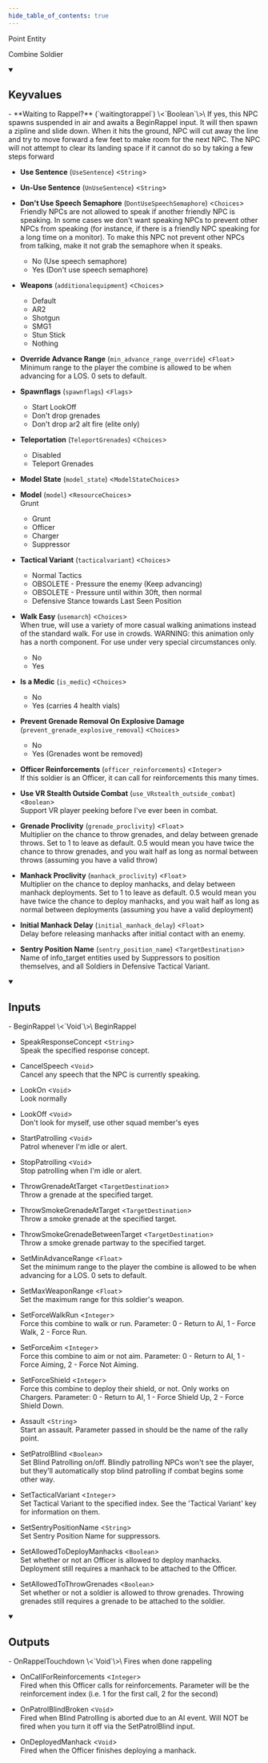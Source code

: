 ```yaml
---
hide_table_of_contents: true
---
```


<!---
!!!!!!
THIS PAGE IS AUTOGENERATED FROM GAME FGD DEFINITIONS!
DO NOT EDIT MANUALLY!
!!!!!!

In order to make edits, you can make an annotation file in /fgd_dump_overrides
-->


Point Entity

Combine Soldier

<details open>
<summary><h2>Keyvalues</h2></summary>
- **Waiting to Rappel?** (`waitingtorappel`) \<`Boolean`\>\
If yes, this NPC spawns suspended in air and awaits a BeginRappel input. It will then spawn a zipline and slide down. When it hits the ground, NPC will cut away the line and try to move forward a few feet to make room for the next NPC. The NPC will not attempt to clear its landing space if it cannot do so by taking a few steps forward

- **Use Sentence** (`UseSentence`) \<`String`\>

- **Un-Use Sentence** (`UnUseSentence`) \<`String`\>

- **Don't Use Speech Semaphore** (`DontUseSpeechSemaphore`) \<`Choices`\>\
Friendly NPCs are not allowed to speak if another friendly NPC is speaking. In some cases we don't want speaking NPCs to prevent other NPCs from speaking (for instance, if there is a friendly NPC speaking for a long time on a monitor). To make this NPC not prevent other NPCs from talking, make it not grab the semaphore when it speaks.
  - No (Use speech semaphore) 
  - Yes (Don't use speech semaphore) 


- **Weapons** (`additionalequipment`) \<`Choices`\>
  - Default 
  - AR2 
  - Shotgun 
  - SMG1 
  - Stun Stick 
  - Nothing 


- **Override Advance Range** (`min_advance_range_override`) \<`Float`\>\
Minimum range to the player the combine is allowed to be when advancing for a LOS. 0 sets to default.

- **Spawnflags** (`spawnflags`) \<`Flags`\>
  - Start LookOff 
  - Don't drop grenades 
  - Don't drop ar2 alt fire (elite only)  


- **Teleportation** (`TeleportGrenades`) \<`Choices`\>
  - Disabled 
  - Teleport Grenades 


- **Model State** (`model_state`) \<`ModelStateChoices`\>

- **Model** (`model`) \<`ResourceChoices`\>\
Grunt
  - Grunt 
  - Officer 
  - Charger 
  - Suppressor 


- **Tactical Variant** (`tacticalvariant`) \<`Choices`\>
  - Normal Tactics 
  - OBSOLETE - Pressure the enemy (Keep advancing) 
  - OBSOLETE - Pressure until within 30ft, then normal 
  - Defensive Stance towards Last Seen Position 


- **Walk Easy** (`usemarch`) \<`Choices`\>\
When true, will use a variety of more casual walking animations instead of the standard walk. For use in crowds. WARNING: this animation only has a north component. For use under very special circumstances only.
  - No 
  - Yes 


- **Is a Medic** (`is_medic`) \<`Choices`\>
  - No 
  - Yes (carries 4 health vials) 


- **Prevent Grenade Removal On Explosive Damage** (`prevent_grenade_explosive_removal`) \<`Choices`\>
  - No 
  - Yes (Grenades wont be removed) 


- **Officer Reinforcements** (`officer_reinforcements`) \<`Integer`\>\
If this soldier is an Officer, it can call for reinforcements this many times.

- **Use VR Stealth Outside Combat** (`use_VRstealth_outside_combat`) \<`Boolean`\>\
Support VR player peeking before I've ever been in combat.

- **Grenade Proclivity** (`grenade_proclivity`) \<`Float`\>\
Multiplier on the chance to throw grenades, and delay between grenade throws. Set to 1 to leave as default. 0.5 would mean you have twice the chance to throw grenades, and you wait half as long as normal between throws (assuming you have a valid throw)

- **Manhack Proclivity** (`manhack_proclivity`) \<`Float`\>\
Multiplier on the chance to deploy manhacks, and delay between manhack deployments. Set to 1 to leave as default. 0.5 would mean you have twice the chance to deploy manhacks, and you wait half as long as normal between deployments (assuming you have a valid deployment)

- **Initial Manhack Delay** (`initial_manhack_delay`) \<`Float`\>\
Delay before releasing manhacks after initial contact with an enemy.

- **Sentry Position Name** (`sentry_position_name`) \<`TargetDestination`\>\
Name of info_target entities used by Suppressors to position themselves, and all Soldiers in Defensive Tactical Variant.


 </details>
<details open>
<summary><h2>Inputs</h2></summary>
- BeginRappel \<`Void`\>\
BeginRappel

- SpeakResponseConcept \<`String`\>\
Speak the specified response concept.

- CancelSpeech \<`Void`\>\
Cancel any speech that the NPC is currently speaking.

- LookOn \<`Void`\>\
Look normally

- LookOff \<`Void`\>\
Don't look for myself, use other squad member's eyes

- StartPatrolling \<`Void`\>\
Patrol whenever I'm idle or alert.

- StopPatrolling \<`Void`\>\
Stop patrolling when I'm idle or alert.

- ThrowGrenadeAtTarget \<`TargetDestination`\>\
Throw a grenade at the specified target.

- ThrowSmokeGrenadeAtTarget \<`TargetDestination`\>\
Throw a smoke grenade at the specified target.

- ThrowSmokeGrenadeBetweenTarget \<`TargetDestination`\>\
Throw a smoke grenade partway to the specified target.

- SetMinAdvanceRange \<`Float`\>\
Set the minimum range to the player the combine is allowed to be when advancing for a LOS. 0 sets to default.

- SetMaxWeaponRange \<`Float`\>\
Set the maximum range for this soldier's weapon.

- SetForceWalkRun \<`Integer`\>\
Force this combine to walk or run. Parameter: 0 - Return to AI, 1 - Force Walk, 2 - Force Run.

- SetForceAim \<`Integer`\>\
Force this combine to aim or not aim. Parameter: 0 - Return to AI, 1 - Force Aiming, 2 - Force Not Aiming.

- SetForceShield \<`Integer`\>\
Force this combine to deploy their shield, or not. Only works on Chargers. Parameter: 0 - Return to AI, 1 - Force Shield Up, 2 - Force Shield Down.

- Assault \<`String`\>\
Start an assault. Parameter passed in should be the name of the rally point.

- SetPatrolBlind \<`Boolean`\>\
Set Blind Patrolling on/off. Blindly patrolling NPCs won't see the player, but they'll automatically stop blind patrolling if combat begins some other way.

- SetTacticalVariant \<`Integer`\>\
Set Tactical Variant to the specified index. See the 'Tactical Variant' key for information on them.

- SetSentryPositionName \<`String`\>\
Set Sentry Position Name for suppressors.

- SetAllowedToDeployManhacks \<`Boolean`\>\
Set whether or not an Officer is allowed to deploy manhacks. Deployment still requires a manhack to be attached to the Officer.

- SetAllowedToThrowGrenades \<`Boolean`\>\
Set whether or not a soldier is allowed to throw grenades. Throwing grenades still requires a grenade to be attached to the soldier.


 </details>
<details open>
<summary><h2>Outputs</h2></summary>
- OnRappelTouchdown \<`Void`\>\
Fires when done rappeling

- OnCallForReinforcements \<`Integer`\>\
Fired when this Officer calls for reinforcements. Parameter will be the reinforcement index (i.e. 1 for the first call, 2 for the second)

- OnPatrolBlindBroken \<`Void`\>\
Fired when Blind Patrolling is aborted due to an AI event. Will NOT be fired when you turn it off via the SetPatrolBlind input.

- OnDeployedManhack \<`Void`\>\
Fired when the Officer finishes deploying a manhack.


 </details>